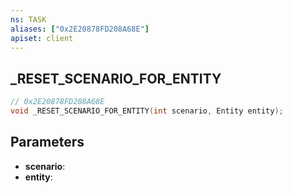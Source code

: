 ```yaml
---
ns: TASK
aliases: ["0x2E20878FD208A68E"]
apiset: client
---
```

## _RESET_SCENARIO_FOR_ENTITY

```c
// 0x2E20878FD208A68E
void _RESET_SCENARIO_FOR_ENTITY(int scenario, Entity entity);
```


## Parameters
* **scenario**:
* **entity**: